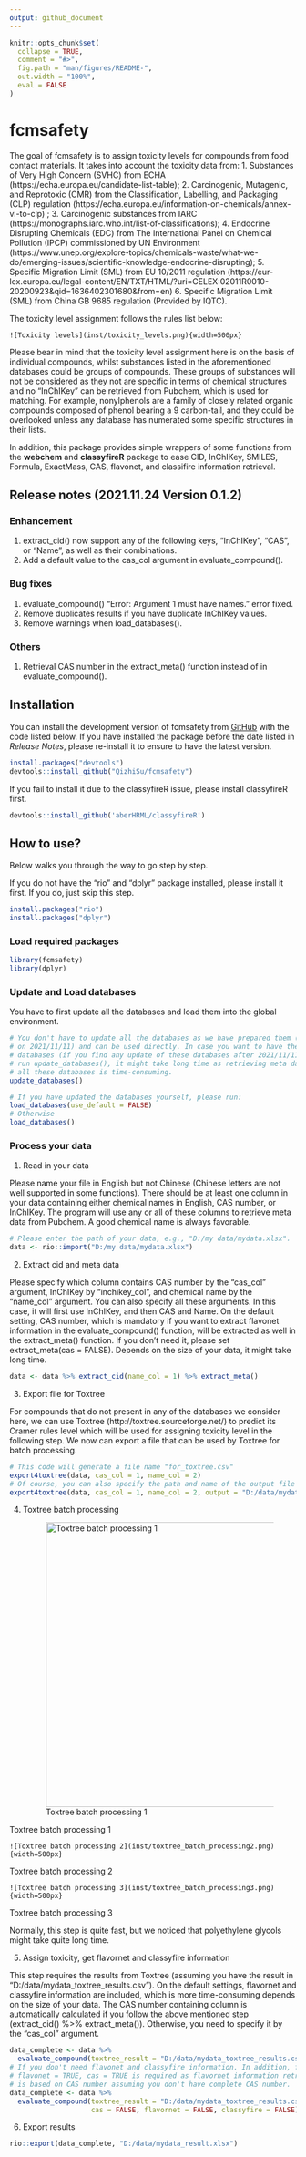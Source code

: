 ```yaml
---
output: github_document
---
```


<!-- README.md is generated from README.Rmd. Please edit that file -->

```r
knitr::opts_chunk$set(
  collapse = TRUE,
  comment = "#>",
  fig.path = "man/figures/README-",
  out.width = "100%",
  eval = FALSE
)
```

# fcmsafety

<!-- badges: start -->
<!-- badges: end -->

  The goal of fcmsafety is to assign toxicity levels for compounds from food contact 
  materials. It takes into account the toxicity data from:
  1. Substances of Very High Concern (SVHC) from ECHA (https://echa.europa.eu/candidate-list-table);
  2. Carcinogenic, Mutagenic, and Reprotoxic (CMR) from the Classification,
  Labelling, and Packaging (CLP) regulation (https://echa.europa.eu/information-on-chemicals/annex-vi-to-clp) ;
  3. Carcinogenic substances from IARC (https://monographs.iarc.who.int/list-of-classifications);
  4. Endocrine Disrupting Chemicals (EDC) from The International Panel on 
  Chemical Pollution (IPCP) commissioned by UN Environment (https://www.unep.org/explore-topics/chemicals-waste/what-we-do/emerging-issues/scientific-knowledge-endocrine-disrupting);
  5. Specific Migration Limit (SML) from EU 10/2011 regulation (https://eur-lex.europa.eu/legal-content/EN/TXT/HTML/?uri=CELEX:02011R0010-20200923&qid=1636402301680&from=en)
  6. Specific Migration Limit (SML) from China GB 9685 regulation (Provided by 
  IQTC). 
    
  The toxicity level assignment follows the rules list below:
  
    ![Toxicity levels](inst/toxicity_levels.png){width=500px}
  
  Please bear in mind that the toxicity level assignment here is on the basis of 
  individual compounds, whilst substances listed in the aforementioned databases
  could be groups of compounds. These groups of substances will not be considered
  as they not are specific in terms of chemical structures and no "InChIKey" can 
  be retrieved from Pubchem, which is used for matching. For example, nonylphenols
  are a family of closely related organic compounds composed of phenol bearing
  a 9 carbon-tail, and they could be overlooked unless any database has numerated 
  some specific structures in their lists. 
  
  In addition, this package provides simple wrappers of some functions from
  the **webchem** and **classyfireR** package to ease CID, InChIKey, SMILES, 
  Formula, ExactMass, CAS, flavonet, and classifire information retrieval.
  
## Release notes (2021.11.24 Version 0.1.2)
### Enhancement

1. extract_cid() now support any of the following keys, "InChIKey", "CAS", 
or "Name", as well as their combinations. 
2. Add a default value to the cas_col argument in evaluate_compound().


### Bug fixes

1. evaluate_compound() "Error: Argument 1 must have names." error fixed.
2. Remove duplicates results if you have duplicate InChIKey values.
3. Remove warnings when load_databases().

### Others

1. Retrieval CAS number in the extract_meta() function instead of in evaluate_compound().


## Installation

You can install the development version of fcmsafety from [GitHub](https://github.com/) 
with the code listed below. If you have installed the package before the date 
listed in *Release Notes*, please re-install it to ensure to have the latest version.

```r
install.packages("devtools")
devtools::install_github("QizhiSu/fcmsafety")
```
If you fail to install it due to the classyfireR issue, please install classyfireR
first.

```r
devtools::install_github('aberHRML/classyfireR')
```

## How to use?

Below walks you through the way to go step by step. 

If you do not have the "rio" and "dplyr" package installed, please install it first. 
If you do, just skip this step.

```r
install.packages("rio")
install.packages("dplyr")
```

### Load required packages
```r
library(fcmsafety)
library(dplyr)
```

### Update and Load databases
You have to first update all the databases and load them into the global environment. 
```r
# You don't have to update all the databases as we have prepared them (updated 
# on 2021/11/11) and can be used directly. In case you want to have the latest 
# databases (if you find any update of these databases after 2021/11/11), please
# run update_databases(), it might take long time as retrieving meta data for 
# all these databases is time-consuming.
update_databases()

# If you have updated the databases yourself, please run:
load_databases(use_default = FALSE)
# Otherwise
load_databases()
```

### Process your data
1.  Read in your data

Please name your file in English but not Chinese (Chinese letters are not well 
supported in some functions). There should be at least one
column in your data containing either chemical names in English, CAS number, or 
InChIKey. The program will use any or all of these columns to retrieve meta data 
from Pubchem. A good chemical name is always favorable.
```r
# Please enter the path of your data, e.g., "D:/my data/mydata.xlsx".
data <- rio::import("D:/my data/mydata.xlsx")
```

2. Extract cid and meta data

Please specify which column contains CAS number by the "cas_col" argument, 
InChIKey by "inchikey_col", and chemical name by the "name_col" argument. You 
can also specify all these arguments. In this case, it will first use InChIKey, 
and then CAS and Name. On the default setting, CAS number, which is mandatory
if you want to extract flavonet information in the evaluate_compound() function,
will be extracted as well in the extract_meta() function. If you don't need it,
please set extract_meta(cas = FALSE). Depends on the size of your data, it might
take long time.
```r
data <- data %>% extract_cid(name_col = 1) %>% extract_meta()
```

3. Export file for Toxtree

For compounds that do not present in any of the databases we consider here, we 
can use Toxtree (http://toxtree.sourceforge.net/) to predict its Cramer rules
level which will be used for assigning toxicity level in the following step. 
We now can export a file that can be used by Toxtree for batch processing. 
```r
# This code will generate a file name "for_toxtree.csv"
export4toxtree(data, cas_col = 1, name_col = 2)
# Of course, you can also specify the path and name of the output file
export4toxtree(data, cas_col = 1, name_col = 2, output = "D:/data/mydata_for_toxtree.csv")
```

4. Toxtree batch processing

    ![Toxtree batch processing 1](inst/toxtree_batch_processing1.png){width=500px}
    
\center Toxtree batch processing 1 \center
    
    ![Toxtree batch processing 2](inst/toxtree_batch_processing2.png){width=500px}
    
\center Toxtree batch processing 2 \center
    
    ![Toxtree batch processing 3](inst/toxtree_batch_processing3.png){width=500px}
    
\center Toxtree batch processing 3 \center

Normally, this step is quite fast, but we noticed that polyethylene glycols might
take quite long time.
    
5. Assign toxicity, get flavornet and classyfire information

This step requires the results from Toxtree (assuming you have the result in 
"D:/data/mydata_toxtree_results.csv"). On the default settings, flavornet and 
classyfire information are included, which is more time-consuming depends on the
size of your data. The CAS number containing column is automatically calculated
if you follow the above mentioned step (extract_cid() %>% extract_meta()).
Otherwise, you need to specify it by the "cas_col" argument. 
```r
data_complete <- data %>% 
  evaluate_compound(toxtree_result = "D:/data/mydata_toxtree_results.csv")
# If you don't need flavonet and classyfire information. In addition, for 
# flavonet = TRUE, cas = TRUE is required as flavornet information retrieval 
# is based on CAS number assuming you don't have complete CAS number.
data_complete <- data %>% 
  evaluate_compound(toxtree_result = "D:/data/mydata_toxtree_results.csv",
                    cas = FALSE, flavornet = FALSE, classyfire = FALSE)
```

6. Export results
```r
rio::export(data_complete, "D:/data/mydata_result.xlsx")
```

